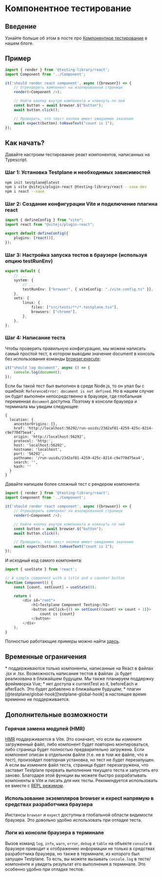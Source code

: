 
# Компонентное тестирование

## Введение

Узнайте больше об этом в посте про <a href="/blog/component-testing-intro">Компонентное тестирование</a> в нашем блоге.

## Пример

```typescript
import { render } from '@testing-library/react';
import Component from '../Component';

it('should render react component', async ({browser}) => {
    // Отрендерить компонент на изолированной странице
    render(<Component />);

    // Найти кнопку внутри компонента и кликнуть по ней
    const button = await browser.$("button");
    await button.click();

    // Проверить, что текст кнопки имеет ожидаемое значение
    await expect(button).toHaveText("count is 1");
});
```

## Как начать?

Давайте настроим тестирование реакт компонентов, написанных на Typescript.

### Шаг 1: Установка Testplane и необходимых зависимостей

```bash
npm init testplane@latest
npm i vite @vitejs/plugin-react @testing-library/react --save-dev
npm i react --save
```

### Шаг 2: Создание конфигурации Vite и подключение плагина react

```typescript title="vite.config.ts"
import { defineConfig } from "vite";
import react from "@vitejs/plugin-react";

export default defineConfig({
    plugins: [react()],
});
```

### Шаг 3: Настройка запуска тестов в браузере (используя опцию testRunEnv)

```typescript title=".testplane.conf.ts"
export default {
    // ...
    system: {
        // ...
        testRunEnv: ["browser", { viteConfig: "./vite.config.ts" }],
    },
    sets: {
        linux: {
            files: ["src/tests/**/*.testplane.tsx"],
            browsers: ["chrome"],
        },
    },
};
```

### Шаг 4: Написание теста

Чтобы проверить правильную конфигурацию, мы можем написать самый простой тест, в котором выводим значение document в консоль без использования команды [browser.execute][browser-execute]:

```typescript title="src/tests/test.testplane.tsx"
it("should log document", async () => {
    console.log(document);
});
```

Если бы такой тест был выполнен в среде Node.js, то он упал бы с ошибкой: `ReferenceError: document is not defined`. Но в нашем случае он будет выполнен непосредственно в браузере, где глобальная переменная `document` доступна. Поэтому в консоли браузера и терминала мы увидим следующее:

```
{
  location: {
    ancestorOrigins: {},
    href: 'http://localhost:56292/run-uuids/23d2af81-4259-425c-8214-c9e770d75ea4',
    origin: 'http://localhost:56292',
    protocol: 'http:',
    host: 'localhost:56292',
    hostname: 'localhost',
    port: '56292',
    pathname: '/run-uuids/23d2af81-4259-425c-8214-c9e770d75ea4',
    search: '',
    hash: ''
  }
}
```

Давайте напишем более сложный тест с рендером компонента:

```typescript title="src/tests/test.testplane.tsx"
import { render } from '@testing-library/react';
import Component from '../Component';

it('should render react component', async ({browser}) => {
    // Отрендерить компонент на изолированной странице
    render(<Component />);

    // Найти кнопку внутри компонента и кликнуть по ней
    const button = await browser.$("button");
    await button.click();

    // Проверить, что текст кнопки имеет ожидаемое значение
    await expect(button).toHaveText("count is 1");
});
```

И исходный код самого компонента:

```typescript title="src/Component.tsx"
import { useState } from 'react';

// A simple component with a title and a counter button
function Component() {
    const [count, setCount] = useState(0);

    return (
        <div id="root">
            <h1>Testplane Component Testing</h1>
            <button onClick={() => setCount((count) => count + 1)}>
                count is {count}
            </button>
        </div>
    );
}
```

Полностью работающие примеры можно найти [здесь][testplane-examples-component-testing].

## Временные ограничения

<Admonition type="warning">
    * поддерживаются только компоненты, написанные на React в файлах .jsx и .tsx. Возможность
    написания тестов в файлах .js будет реализована в ближайшем будущем. Мы также планируем
    поддержку фреймворка Vue; * нет доступа к currentTest из it, beforeEach и afterEach. Это будет
    добавлено в ближайшем будущем; * плагин [@testplane/global-hook][testplane-global-hook] в
    настоящее время временно не поддерживается.
</Admonition>

## Дополнительные возможности

### Горячая замена модулей (HMR)

[HMR][vite-hmr] поддерживается в Vite. Это означает, что если вы измените загруженный файл, либо компонент будет повторно монтироваться, либо страница будет полностью предварительно загружена. Если компонент описан в отдельном файле (т.е. не в том же файле, что и тест), произойдет повторная установка, но тест не будет перезапущен. А если вы измените файл теста, страница будет перезагружена, что заставит Testplane прервать выполнение текущего теста и запустить его заново. Благодаря этой функции вы можете быстро разрабатывать компоненты в Vite и писать для них тесты. Рекомендуется использовать ее вместе с [REPL режимом][repl-mode].

### Использование экземпляров browser и expect напрямую в средствах разработчика браузера

Инстансы `browser` и `expect` доступны в глобальной области видимости браузера. Это довольно удобно использовать при отладке теста.

### Логи из консоли браузера в терминале

Вызов команд `log`, `info`, `warn`, `error`, `debug` и `table` на объекте `console` в браузере приводит к отображению информации не только в средствах разработчика браузера, но также в терминале, из которого был запущен Testplane. То есть, вы можете вызывать `console.log` в тесте/компоненте и увидеть результат его выполнения в терминале. Это особенно удобно при отладке тестов.

[test-run-env-option]: ../config/system.mdx#testrunenv
[browser-execute]: ../commands/browser/execute.mdx
[testplane-examples-component-testing]: https://github.com/gemini-testing/testplane/tree/master/examples/component-testing
[testplane-global-hook]: https://github.com/gemini-testing/testplane-global-hook
[vite-hmr]: https://vitejs.dev/guide/api-hmr.html
[repl-mode]: ../command-line/index.mdx#repl

